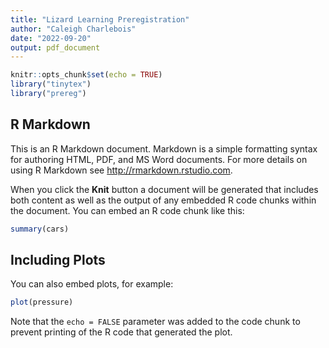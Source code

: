 ```yaml
---
title: "Lizard Learning Preregistration"
author: "Caleigh Charlebois"
date: "2022-09-20"
output: pdf_document
---
```


```r
knitr::opts_chunk$set(echo = TRUE)
library("tinytex")
library("prereg")
```

## R Markdown

This is an R Markdown document. Markdown is a simple formatting syntax for authoring HTML, PDF, and MS Word documents. For more details on using R Markdown see <http://rmarkdown.rstudio.com>.

When you click the **Knit** button a document will be generated that includes both content as well as the output of any embedded R code chunks within the document. You can embed an R code chunk like this:

```r
summary(cars)
```

## Including Plots

You can also embed plots, for example:

```r
plot(pressure)
```

Note that the `echo = FALSE` parameter was added to the code chunk to prevent printing of the R code that generated the plot.
